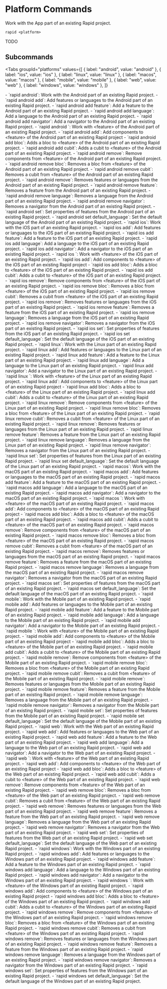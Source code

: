 # Platform Commands

Work with the App part of an existing Rapid project.

```
rapid <platform>
```

TODO

## Subcommands

<Tabs
  groupId="platforms"
  values={[
    { label: "android", value: "android" },
    { label: "ios", value: "ios" },
    { label: "linux", value: "linux" },
    { label: "macos", value: "macos" },
    { label: "mobile", value: "mobile" },
    { label: "web", value: "web" },
    { label: "windows", value: "windows" },
  ]}
>
<TabItem value="android">
- `rapid android`: Work with the Android part of an existing Rapid project.
  - `rapid android add`: Add features or languages to the Android part of an existing Rapid project.
    - `rapid android add feature`: Add a feature to the Android part of an existing Rapid project.
    - `rapid android add language`: Add a language to the Android part of an existing Rapid project.
    - `rapid android add navigator`: Add a navigator to the Android part of an existing Rapid project.
  - `rapid android <feature>`: Work with &lt;feature&gt; of the Android part of an existing Rapid project.
    - `rapid android <feature> add`: Add components to &lt;feature&gt; of the Android part of an existing Rapid project
      - `rapid android <feature> add bloc`: Adds a bloc to &lt;feature&gt; of the Android part of an existing Rapid project.
      - `rapid android <feature> add cubit`: Adds a cubit to &lt;feature&gt; of the Android part of an existing Rapid project.
    - `rapid android <feature> remove`: Remove components from &lt;feature&gt; of the Android part of an existing Rapid project.
      - `rapid android <feature> remove bloc`: Removes a bloc from &lt;feature&gt; of the Android part of an existing Rapid project.
      - `rapid android <feature> remove cubit`: Removes a cubit from &lt;feature&gt; of the Android part of an existing Rapid project.
  - `rapid android remove`: Removes features or languages from the Android part of an existing Rapid project.
    - `rapid android remove feature`: Removes a feature from the Android part of an existing Rapid project.
    - `rapid android remove language`: Removes a language from the Android part of an existing Rapid project.
    - `rapid android remove navigator`: Removes a navigator from the Android part of an existing Rapid project.
  - `rapid android set`: Set properties of features from the Android part of an existing Rapid project.
    - `rapid android set default_language`: Set the default language of the Android part of an existing Rapid project.
</TabItem>
<TabItem value="ios">
- `rapid ios`: Work with the iOS part of an existing Rapid project.
  - `rapid ios add`: Add features or languages to the iOS part of an existing Rapid project.
    - `rapid ios add feature`: Add a feature to the iOS part of an existing Rapid project.
    - `rapid ios add language`: Add a language to the iOS part of an existing Rapid project.
    - `rapid ios add navigator`: Add a navigator to the iOS part of an existing Rapid project.
  - `rapid ios <feature>`: Work with &lt;feature&gt; of the iOS part of an existing Rapid project.
    - `rapid ios <feature> add`: Add components to &lt;feature&gt; of the iOS part of an existing Rapid project
      - `rapid ios <feature> add bloc`: Adds a bloc to &lt;feature&gt; of the iOS part of an existing Rapid project.
      - `rapid ios <feature> add cubit`: Adds a cubit to &lt;feature&gt; of the iOS part of an existing Rapid project.
    - `rapid ios <feature> remove`: Remove components from &lt;feature&gt; of the iOS part of an existing Rapid project.
      - `rapid ios <feature> remove bloc`: Removes a bloc from &lt;feature&gt; of the iOS part of an existing Rapid project.
      - `rapid ios <feature> remove cubit`: Removes a cubit from &lt;feature&gt; of the iOS part of an existing Rapid project.
  - `rapid ios remove`: Removes features or languages from the iOS part of an existing Rapid project.
    - `rapid ios remove feature`: Removes a feature from the iOS part of an existing Rapid project.
    - `rapid ios remove language`: Removes a language from the iOS part of an existing Rapid project.
    - `rapid ios remove navigator`: Removes a navigator from the iOS part of an existing Rapid project.
  - `rapid ios set`: Set properties of features from the iOS part of an existing Rapid project.
    - `rapid ios set default_language`: Set the default language of the iOS part of an existing Rapid project.
</TabItem>
<TabItem value="linux">
- `rapid linux`: Work with the Linux part of an existing Rapid project.
  - `rapid linux add`: Add features or languages to the Linux part of an existing Rapid project.
    - `rapid linux add feature`: Add a feature to the Linux part of an existing Rapid project.
    - `rapid linux add language`: Add a language to the Linux part of an existing Rapid project.
    - `rapid linux add navigator`: Add a navigator to the Linux part of an existing Rapid project.
  - `rapid linux <feature>`: Work with &lt;feature&gt; of the Linux part of an existing Rapid project.
    - `rapid linux <feature> add`: Add components to &lt;feature&gt; of the Linux part of an existing Rapid project
      - `rapid linux <feature> add bloc`: Adds a bloc to &lt;feature&gt; of the Linux part of an existing Rapid project.
      - `rapid linux <feature> add cubit`: Adds a cubit to &lt;feature&gt; of the Linux part of an existing Rapid project.
    - `rapid linux <feature> remove`: Remove components from &lt;feature&gt; of the Linux part of an existing Rapid project.
      - `rapid linux <feature> remove bloc`: Removes a bloc from &lt;feature&gt; of the Linux part of an existing Rapid project.
      - `rapid linux <feature> remove cubit`: Removes a cubit from &lt;feature&gt; of the Linux part of an existing Rapid project.
  - `rapid linux remove`: Removes features or languages from the Linux part of an existing Rapid project.
    - `rapid linux remove feature`: Removes a feature from the Linux part of an existing Rapid project.
    - `rapid linux remove language`: Removes a language from the Linux part of an existing Rapid project.
    - `rapid linux remove navigator`: Removes a navigator from the Linux part of an existing Rapid project.
  - `rapid linux set`: Set properties of features from the Linux part of an existing Rapid project.
    - `rapid linux set default_language`: Set the default language of the Linux part of an existing Rapid project.
</TabItem>
<TabItem value="macos">
- `rapid macos`: Work with the macOS part of an existing Rapid project.
  - `rapid macos add`: Add features or languages to the macOS part of an existing Rapid project.
    - `rapid macos add feature`: Add a feature to the macOS part of an existing Rapid project.
    - `rapid macos add language`: Add a language to the macOS part of an existing Rapid project.
    - `rapid macos add navigator`: Add a navigator to the macOS part of an existing Rapid project.
  - `rapid macos <feature>`: Work with &lt;feature&gt; of the macOS part of an existing Rapid project.
    - `rapid macos <feature> add`: Add components to &lt;feature&gt; of the macOS part of an existing Rapid project
      - `rapid macos <feature> add bloc`: Adds a bloc to &lt;feature&gt; of the macOS part of an existing Rapid project.
      - `rapid macos <feature> add cubit`: Adds a cubit to &lt;feature&gt; of the macOS part of an existing Rapid project.
    - `rapid macos <feature> remove`: Remove components from &lt;feature&gt; of the macOS part of an existing Rapid project.
      - `rapid macos <feature> remove bloc`: Removes a bloc from &lt;feature&gt; of the macOS part of an existing Rapid project.
      - `rapid macos <feature> remove cubit`: Removes a cubit from &lt;feature&gt; of the macOS part of an existing Rapid project.
  - `rapid macos remove`: Removes features or languages from the macOS part of an existing Rapid project.
    - `rapid macos remove feature`: Removes a feature from the macOS part of an existing Rapid project.
    - `rapid macos remove language`: Removes a language from the macOS part of an existing Rapid project.
    - `rapid macos remove navigator`: Removes a navigator from the macOS part of an existing Rapid project.
  - `rapid macos set`: Set properties of features from the macOS part of an existing Rapid project.
    - `rapid macos set default_language`: Set the default language of the macOS part of an existing Rapid project.
</TabItem>
<TabItem value="mobile">
- `rapid mobile`: Work with the Mobile part of an existing Rapid project.
  - `rapid mobile add`: Add features or languages to the Mobile part of an existing Rapid project.
    - `rapid mobile add feature`: Add a feature to the Mobile part of an existing Rapid project.
    - `rapid mobile add language`: Add a language to the Mobile part of an existing Rapid project.
    - `rapid mobile add navigator`: Add a navigator to the Mobile part of an existing Rapid project.
  - `rapid mobile <feature>`: Work with &lt;feature&gt; of the Mobile part of an existing Rapid project.
    - `rapid mobile <feature> add`: Add components to &lt;feature&gt; of the Mobile part of an existing Rapid project
      - `rapid mobile <feature> add bloc`: Adds a bloc to &lt;feature&gt; of the Mobile part of an existing Rapid project.
      - `rapid mobile <feature> add cubit`: Adds a cubit to &lt;feature&gt; of the Mobile part of an existing Rapid project.
    - `rapid mobile <feature> remove`: Remove components from &lt;feature&gt; of the Mobile part of an existing Rapid project.
      - `rapid mobile <feature> remove bloc`: Removes a bloc from &lt;feature&gt; of the Mobile part of an existing Rapid project.
      - `rapid mobile <feature> remove cubit`: Removes a cubit from &lt;feature&gt; of the Mobile part of an existing Rapid project.
  - `rapid mobile remove`: Removes features or languages from the Mobile part of an existing Rapid project.
    - `rapid mobile remove feature`: Removes a feature from the Mobile part of an existing Rapid project.
    - `rapid mobile remove language`: Removes a language from the Mobile part of an existing Rapid project.
    - `rapid mobile remove navigator`: Removes a navigator from the Mobile part of an existing Rapid project.
  - `rapid mobile set`: Set properties of features from the Mobile part of an existing Rapid project.
    - `rapid mobile set default_language`: Set the default language of the Mobile part of an existing Rapid project.
</TabItem>
<TabItem value="web">
- `rapid web`: Work with the Web part of an existing Rapid project.
  - `rapid web add`: Add features or languages to the Web part of an existing Rapid project.
    - `rapid web add feature`: Add a feature to the Web part of an existing Rapid project.
    - `rapid web add language`: Add a language to the Web part of an existing Rapid project.
    - `rapid web add navigator`: Add a navigator to the Web part of an existing Rapid project.
  - `rapid web <feature>`: Work with &lt;feature&gt; of the Web part of an existing Rapid project.
    - `rapid web <feature> add`: Add components to &lt;feature&gt; of the Web part of an existing Rapid project
      - `rapid web <feature> add bloc`: Adds a bloc to &lt;feature&gt; of the Web part of an existing Rapid project.
      - `rapid web <feature> add cubit`: Adds a cubit to &lt;feature&gt; of the Web part of an existing Rapid project.
    - `rapid web <feature> remove`: Remove components from &lt;feature&gt; of the Web part of an existing Rapid project.
      - `rapid web <feature> remove bloc`: Removes a bloc from &lt;feature&gt; of the Web part of an existing Rapid project.
      - `rapid web <feature> remove cubit`: Removes a cubit from &lt;feature&gt; of the Web part of an existing Rapid project.
  - `rapid web remove`: Removes features or languages from the Web part of an existing Rapid project.
    - `rapid web remove feature`: Removes a feature from the Web part of an existing Rapid project.
    - `rapid web remove language`: Removes a language from the Web part of an existing Rapid project.
    - `rapid web remove navigator`: Removes a navigator from the Web part of an existing Rapid project.
  - `rapid web set`: Set properties of features from the Web part of an existing Rapid project.
    - `rapid web set default_language`: Set the default language of the Web part of an existing Rapid project.
</TabItem>
<TabItem value="windows">
- `rapid windows`: Work with the Windows part of an existing Rapid project.
  - `rapid windows add`: Add features or languages to the Windows part of an existing Rapid project.
    - `rapid windows add feature`: Add a feature to the Windows part of an existing Rapid project.
    - `rapid windows add language`: Add a language to the Windows part of an existing Rapid project.
    - `rapid windows add navigator`: Add a navigator to the Windows part of an existing Rapid project.
  - `rapid windows <feature>`: Work with &lt;feature&gt; of the Windows part of an existing Rapid project.
    - `rapid windows <feature> add`: Add components to &lt;feature&gt; of the Windows part of an existing Rapid project
      - `rapid windows <feature> add bloc`: Adds a bloc to &lt;feature&gt; of the Windows part of an existing Rapid project.
      - `rapid windows <feature> add cubit`: Adds a cubit to &lt;feature&gt; of the Windows part of an existing Rapid project.
    - `rapid windows <feature> remove`: Remove components from &lt;feature&gt; of the Windows part of an existing Rapid project.
      - `rapid windows <feature> remove bloc`: Removes a bloc from &lt;feature&gt; of the Windows part of an existing Rapid project.
      - `rapid windows <feature> remove cubit`: Removes a cubit from &lt;feature&gt; of the Windows part of an existing Rapid project.
  - `rapid windows remove`: Removes features or languages from the Windows part of an existing Rapid project.
    - `rapid windows remove feature`: Removes a feature from the Windows part of an existing Rapid project.
    - `rapid windows remove language`: Removes a language from the Windows part of an existing Rapid project.
    - `rapid windows remove navigator`: Removes a navigator from the Windows part of an existing Rapid project.
  - `rapid windows set`: Set properties of features from the Windows part of an existing Rapid project.
    - `rapid windows set default_language`: Set the default language of the Windows part of an existing Rapid project.
</TabItem>
</Tabs>
